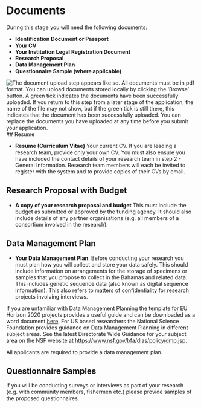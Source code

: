 # Documents

During this stage you will need the following documents:

- **Identification Document or Passport**
- **Your CV**
- **Your Institution Legal Registration Document**
- **Research Proposal**
- **Data Management Plan**
- **Questionnaire Sample (where applicable)**

![The document upload step appears like so. All documents must be in pdf format. You can upload documents stored locally by clicking the 'Browse' button. A green tick indicates the documents have been successfully uploaded. If you return to this step from a later stage of the application, the name of the file may not show, but if the green tick is still there, this indicates that the document has been successfully uploaded. You can replace the documents you have uploaded at any time before you submit your application.](images/documents.png)
## Resume

- __Resume (Curriculum Vitae)__ Your current CV. If you are leading a research team, provide only your own CV. You must also ensure you have included the contact details of your research team in step 2 - General Information. Research team members will each be invited to register with the system and to provide copies of their CVs by email.

## Research Proposal with Budget

- __A copy of your research proposal and budget__ This must include the budget as submitted or approved by the funding agency. It should also include details of any partner organisations (e.g. all members of a consortium involved in the research).

## Data Management Plan

- __Your Data Management Plan__. Before conducting your research you must plan how you will collect and store your data safely. This should include information on arrangements for the storage of specimens or samples that you propose to collect in the Bahamas and related data. This includes genetic sequence data (also known as digital sequence information). This also refers to matters of confidentiality for research projects involving interviews.

If you are unfamiliar with Data Management Planning the template for EU Horizon 2020 projects provides a useful guide and can be downloaded as a word document [here](https://ec.europa.eu/research/participants/data/ref/h2020/gm/reporting/h2020-tpl-oa-data-mgt-plan_en.docx). For US based researchers the National Science Foundation provides guidance on Data Management Planning in different subject areas. See the latest Directorate Wide Guidance for your subject area on the NSF website at [https://www.nsf.gov/bfa/dias/policy/dmp.jsp](https://www.nsf.gov/bfa/dias/policy/dmp.jsp).

All applicants are required to provide a data management plan. 

## Questionnaire Samples

If you will be conducting surveys or interviews as part of your research (e.g. with community members, fishermen etc.) please provide samples of the proposed questionnaires. 

